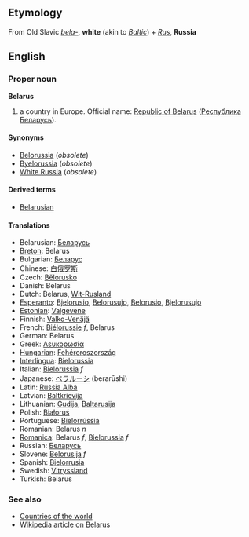 ==Etymology==
From Old Slavic ''[[bela-]]'', '''white''' (akin to ''[[Baltic]]'') + ''[[Rus]]'', '''Russia'''

==English==

===Proper noun===
'''Belarus'''

# a country in Europe. Official name: [[Republic of Belarus]] ([[Республика Беларусь]]).

====Synonyms====
*[[Belorussia]] (''obsolete'')
*[[Byelorussia]] (''obsolete'')
*[[White Russia]] (''obsolete'')

====Derived terms====
*[[Belarusian]]

====Translations====
*Belarusian: [[Беларусь]]
*[[Breton]]: Belarus
*Bulgarian: [[Беларус]]
*Chinese: [[白俄罗斯]]
*Czech: [[Bělorusko]]
*Danish: Belarus
*Dutch: Belarus, [[Wit-Rusland]]
*[[Esperanto]]: [[Bjelorusio]], [[Belorusujo]], [[Belorusio]], [[Bjelorusujo]]
*[[Estonian]]: [[Valgevene]]
*Finnish: [[Valko-Venäjä]]
*French: [[Biélorussie]] ''f'', Belarus
*German: Belarus
*Greek: [[Λευκορωσία]]
*[[Hungarian]]: [[Fehéroroszország]]
*[[Interlingua]]: [[Bielorussia]]
*Italian: [[Bielorussia]] ''f''
*Japanese: [[ベラルーシ]] (berarūshi)
*Latin: [[Russia Alba]]
*Latvian: [[Baltkrievija]]
*Lithuanian: [[Gudija]], [[Baltarusija]]
*Polish: [[Białoruś]]
*Portuguese: [[Bielorrússia]]
*Romanian: Belarus ''n''
*[[Romanica]]: Belarus ''f'', [[Bielorussia]] ''f''
*Russian: [[Беларусь]]
*Slovene: [[Belorusija]] ''f''
*Spanish: [[Bielorrusia]]
*Swedish: [[Vitryssland]]
*Turkish: Belarus

===See also===
*[[Countries of the world]]
*[[w:en:Belarus|Wikipedia article on Belarus]]